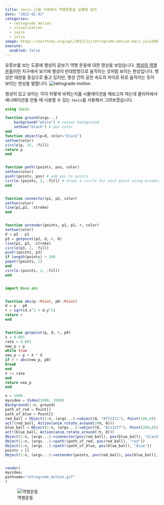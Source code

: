 ```yaml
---
title: Javis.jl를 사용해서 역행운동을 실행해 보자
date: "2022-02-03"
categories:
  - retrograde motion
  - visualization
  - javis
  - julia
image: https://earthsky.org/upl/2012/11/retrograde-motion-mars-july200-February2006-Tunc-Tezel.jpg
execute: 
  enabled: false
---
```

유튜브를 보는 도중에 행성의 겉보기 역행 운동에 대한 영상을 보았습니다. 
[행성의 역행운동](https://earthsky.org/astronomy-essentials/what-is-retrograde-motion/)이란 지구에서 보기에 행성이 반대방향으로 움직이는 것처럼 보이는 현상입니다.
행성은 태양을 중심으로 돌고 있지만, 행성 간의 공전 속도의 차이로 뒤로 움직이는 듯이 보이는 현상을 말합니다.
![retrograde motion](https://earthsky.org/upl/2012/11/retrograde-motion-mars-july200-February2006-Tunc-Tezel.jpg)

행성이 있고 보이는 각이 어떻게 바뀌는지를 시뮬레이션을 해보고자 하는데 줄리아에서 애니메이션을 만들 때 사용할 수 있는 `Javis`를 사용해서 그려보겠습니다.

```julia
using Javis

function ground(args...) 
    background("white") # canvas background
    sethue("black") # pen color
end
function object(p=O, color="black")
sethue(color)
circle(p, 25, :fill)
return p
end


function path!(points, pos, color)
sethue(color)
push!(points, pos) # add pos to points
circle.(points, 2, :fill) # draws a circle for each point using broadcasting
end


function connector(p1, p2, color)
sethue(color)
line(p1,p2, :stroke)
end


function extender(points, p1, p2, r, color)
sethue(color)
d = p2 - p1
p3 = getpoint(p2, d, r, O)
line(p1, p3, :stroke)
circle(p3, 2, :fill)
push!(points, p3)
if length(points) > 200
popat!(points, 1)
end
circle.(points, 2, :fill)
end


import Base.abs


function abs(p::Point, p0::Point)
d = p - p0
r = sqrt(d.x^2 + d.y^2)
return r
end


function getpoint(p, d, r, p0)
λ = 0.001
rate = 0.001
new_p = p
while true
new_p = p + λ * d
if r < abs(new_p, p0)
break
end
λ += rate
end
return new_p
end
```



```julia
n = 1000
myvideo = Video(2000, 2000)
Background(1:n, ground)
path_of_red = Point[]
path_of_blue = Point[]
red_ball = Object(1:n, (args...)->object(O, "#ff2211"), Point(100,0))
act!(red_ball, Action(anim_rotate_around(24π, O)))
blue_ball = Object(1:n, (args...)->object(O, "#1122ff"), Point(200,0))
act!(blue_ball, Action(anim_rotate_around(7π, O)))
Object(1:n, (args...)->connector(pos(red_ball), pos(blue_ball), "black"))
Object(1:n, (args...)->path!(path_of_red, pos(red_ball), "red"))
Object(1:n, (args...)->path!(path_of_blue, pos(blue_ball), "blue"))
points = []
Object(1:n, (args...)->extender(points, pos(red_ball), pos(blue_ball), 800, "#112233"))


render(
myvideo;
pathname="retrograde_motion.gif"
)
```

![역행운동](retrograde_motion.gif)